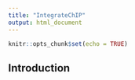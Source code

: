 ```yaml
---
title: "IntegrateChIP"
output: html_document
---
```


```r
knitr::opts_chunk$set(echo = TRUE)
```

## Introduction

